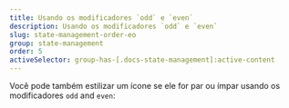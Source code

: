 ```yaml
---
title: Usando os modificadores `odd` e `even`
description: Usando os modificadores `odd` e `even`
slug: state-management-order-eo
group: state-management
order: 5
activeSelector: group-has-[.docs-state-management]:active-content
---
```


Você pode também estilizar um ícone se ele for par ou ímpar usando os modificadores `odd` and `even`:
